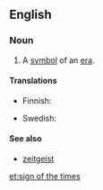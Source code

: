 ==English==

===Noun===
{{en-noun|head=[[sign]] of the [[times]]|signs of the times}}

# {{context|idiomatic}} A [[symbol]] of an [[era]].

====Translations====
{{trans-top|symbol of an era}}
* Finnish: {{t-|fi|ajan merkki}}
{{trans-mid}}
* Swedish: {{t-|sv|tidstecken|n}}
{{trans-bottom}}

====See also====
* [[zeitgeist]]

[[et:sign of the times]]